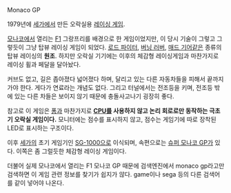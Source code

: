 Monaco GP

{{{#!html
<iframe width="420" height="315" src="//www.youtube.com/embed/pZY_LPhkzUk?rel=0" frameborder="0" allowfullscreen></iframe>
}}}

1979년에 [[세가]]에서 만든 오락실용 [[레이싱 게임]].

[[모나코]]에서 열리는 [[F1]] 그랑프리를 배경으로 한 게임이었지만, 이 당시 기술이 그렇고 그렇듯이 그냥 탑뷰 레이싱 게임이 되었다. [[로드 파이터]], [[버닝 러버]], [[매드 기어]]같은 종류의 탑뷰 레이싱의 '''원조'''. 하지만 오락실 기기에는 이후의 체감형 레이싱게임과 마찬가지로 레이싱 휠과 페달을 달아놨다.

커브도 없고, 길은 좁아졌다 넓어졌다 하며, 달리고 있는 다른 자동차들을 피해서 끝까지 가야 한다. 게다가 연료라는 개념도 없다. 그리고 터널에서는 전조등을 키며, 전조등 밖에 있는 다른 차들은 보이지 않기 때문에 충돌사고나기 굉장히 좋다.

참고로 이 게임은 [[퐁]]과 마찬가지로 '''[[CPU]]를 사용하지 않고 논리 회로로만 동작하는 극초기 오락실 게임이다.''' 모니터에는 점수를 표시하지 않고, 점수는 게임기에 따로 장착된 LED로 표시하는 구조이다.

이후 [[세가]]의 초기 게임기인 [[SG-1000]]으로 이식되며, 속편으로는 [[슈퍼 모나코 GP]]가 있다. 이쪽은 좀 그럴듯한 체감형 레이싱 게임이다.

더불어 실제 모나코에서 열리는 F1 모나코 GP 때문에 검색엔진에서 monaco gp라고만 검색하면 이 게임 관련 정보를 찾기가 쉽지가 않다. game이나 sega 등의 다른 검색어를 같이 넣어야 나온다.

